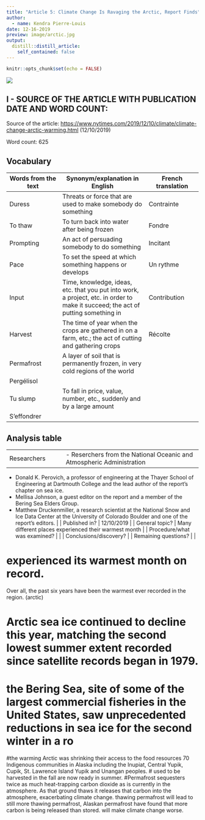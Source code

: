```yaml
---
title: "Article 5: Climate Change Is Ravaging the Arctic, Report Finds"
author:
  - name: Kendra Pierre-Louis
date: 12-16-2019
preview: image/arctic.jpg
output:
  distill::distill_article:
    self_contained: false
---
```


```r
knitr::opts_chunk$set(echo = FALSE)
```

![](/media/sf_shared/projects/clementine-deleuze-blog/_posts/2019-12-16-article-5/image/arctic.jpg) 

## I - SOURCE OF THE ARTICLE WITH PUBLICATION DATE AND WORD COUNT:
Source of the article: <https://www.nytimes.com/2019/12/10/climate/climate-change-arctic-warming.html> (12/10/2019)

Word count: 625

## Vocabulary 

| Words from the text | Synonym/explanation in English | French translation |
| ------------------- | ------------------------------ | ------------------- |
| Duress | Threats or force that are used to make somebody do something | Contrainte |
| To thaw | To turn back into water after being frozen | Fondre |
| Prompting | An act of persuading somebody to do something | Incitant |
| Pace | To set the speed at which something happens or develops | Un rythme |
| Input | Time, knowledge, ideas, etc. that you put into work, a project, etc. in order to make it succeed; the act of putting something in | Contribution |
| Harvest | The time of year when the crops are gathered in on a farm, etc.; the act of cutting and gathering crops | Récolte |
| Permafrost | A layer of soil that is permanently frozen, in very cold regions of the world | 
Pergélisol |
| Tu slump | To fall in price, value, number, etc., suddenly and by a large amount | 
S'effondrer |



## Analysis table 

|                              |                                                                     |
| ---------------------------- | ------------------------------------------------------------------- |
| Researchers                  | -  Reserchers from the National Oceanic and Atmospheric Administration
- Donald K. Perovich, a professor of engineering at the Thayer School of Engineering at Dartmouth College and the lead author of the report’s chapter on sea ice.
- Mellisa Johnson, a guest editor on the report and a member of the Bering Sea Elders Group.
- Matthew Druckenmiller, a research scientist at the National Snow and Ice Data Center at the University of Colorado Boulder and one of the report’s editors. | 
| Published in?                | 12/10/2019                                       |
| General topic?               | Many different places experienced their warmest month  | 
| Procedure/what was examined? |  |
| Conclusions/discovery?       | 
| Remaining questions?         | |

# experienced its warmest month on record.
Over all, the past six years have been the warmest ever recorded in the region. (arctic)

# Arctic sea ice  continued to decline this year, matching the second lowest summer extent recorded since satellite records began in 1979.
# the Bering Sea, site of some of the largest commercial fisheries in the United States, saw unprecedented reductions in sea ice for the second winter in a ro

#the warming Arctic was shrinking their access to the food resources
70 Indigenous communities in Alaska including the Inupiat, Central Yupik, Cupik, St. Lawrence Island Yupik and Unangan peoples. 
# used to be harvested in the fall are now ready in summer.
#Permafrost sequesters twice as much heat-trapping carbon dioxide as is currently in the atmosphere. As that ground thaws it releases that carbon into the atmosphere, exacerbating climate change.  thawing permafrost will lead to still more thawing permafrost, Alaskan permafrost have found that more carbon is being released than stored.
 will make climate change worse.

